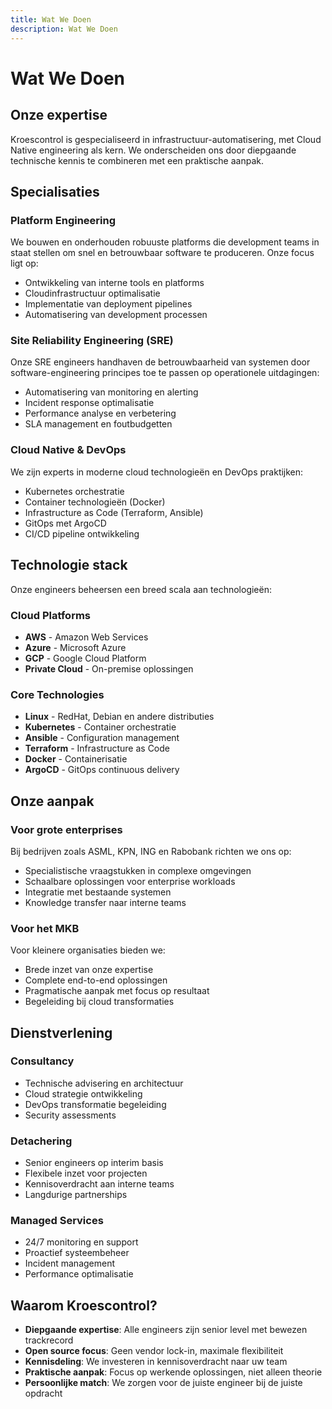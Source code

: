 ```yaml
---
title: Wat We Doen
description: Wat We Doen
---
```


# Wat We Doen

## Onze expertise

Kroescontrol is gespecialiseerd in infrastructuur-automatisering, met Cloud Native engineering als kern. We onderscheiden ons door diepgaande technische kennis te combineren met een praktische aanpak.

## Specialisaties

### Platform Engineering

We bouwen en onderhouden robuuste platforms die development teams in staat stellen om snel en betrouwbaar software te produceren. Onze focus ligt op:

- Ontwikkeling van interne tools en platforms
- Cloudinfrastructuur optimalisatie
- Implementatie van deployment pipelines
- Automatisering van development processen

### Site Reliability Engineering (SRE)

Onze SRE engineers handhaven de betrouwbaarheid van systemen door software-engineering principes toe te passen op operationele uitdagingen:

- Automatisering van monitoring en alerting
- Incident response optimalisatie
- Performance analyse en verbetering
- SLA management en foutbudgetten

### Cloud Native & DevOps

We zijn experts in moderne cloud technologieën en DevOps praktijken:

- Kubernetes orchestratie
- Container technologieën (Docker)
- Infrastructure as Code (Terraform, Ansible)
- GitOps met ArgoCD
- CI/CD pipeline ontwikkeling

## Technologie stack

Onze engineers beheersen een breed scala aan technologieën:

### Cloud Platforms

- **AWS** - Amazon Web Services
- **Azure** - Microsoft Azure
- **GCP** - Google Cloud Platform
- **Private Cloud** - On-premise oplossingen

### Core Technologies

- **Linux** - RedHat, Debian en andere distributies
- **Kubernetes** - Container orchestratie
- **Ansible** - Configuration management
- **Terraform** - Infrastructure as Code
- **Docker** - Containerisatie
- **ArgoCD** - GitOps continuous delivery

## Onze aanpak

### Voor grote enterprises

Bij bedrijven zoals ASML, KPN, ING en Rabobank richten we ons op:

- Specialistische vraagstukken in complexe omgevingen
- Schaalbare oplossingen voor enterprise workloads
- Integratie met bestaande systemen
- Knowledge transfer naar interne teams

### Voor het MKB

Voor kleinere organisaties bieden we:

- Brede inzet van onze expertise
- Complete end-to-end oplossingen
- Pragmatische aanpak met focus op resultaat
- Begeleiding bij cloud transformaties

## Dienstverlening

### Consultancy

- Technische advisering en architectuur
- Cloud strategie ontwikkeling
- DevOps transformatie begeleiding
- Security assessments

### Detachering

- Senior engineers op interim basis
- Flexibele inzet voor projecten
- Kennisoverdracht aan interne teams
- Langdurige partnerships

### Managed Services

- 24/7 monitoring en support
- Proactief systeembeheer
- Incident management
- Performance optimalisatie

## Waarom Kroescontrol?

- **Diepgaande expertise**: Alle engineers zijn senior level met bewezen trackrecord
- **Open source focus**: Geen vendor lock-in, maximale flexibiliteit
- **Kennisdeling**: We investeren in kennisoverdracht naar uw team
- **Praktische aanpak**: Focus op werkende oplossingen, niet alleen theorie
- **Persoonlijke match**: We zorgen voor de juiste engineer bij de juiste opdracht
